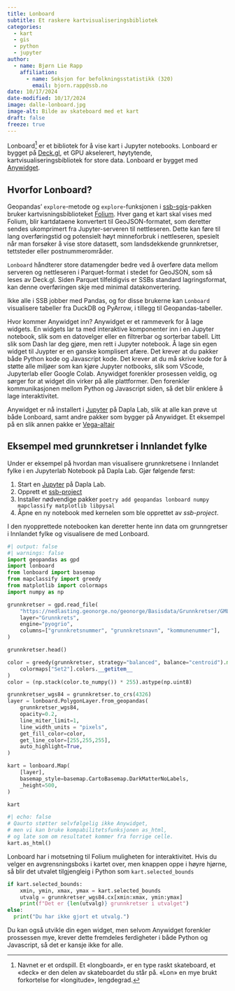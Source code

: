 ```yaml
---
title: Lonboard
subtitle: Et raskere kartvisualiseringsbibliotek
categories:
  - kart
  - gis
  - python
  - jupyter 
author:
  - name: Bjørn Lie Rapp
    affiliation:
      - name: Seksjon for befolkningsstatistikk (320)
        email: bjorn.rapp@ssb.no
date: 10/17/2024
date-modified: 10/17/2024
image: dalle-lonboard.jpg
image-alt: Bilde av skateboard med et kart
draft: false
freeze: true
---
```


Lonboard^[Navnet er et ordspill. Et «longboard», er en type raskt skateboard, et «deck» er den delen av skateboardet du står på. «Lon» en mye brukt forkortelse for «longitude», lengdegrad.] er et bibliotek for å vise kart i Jupyter notebooks. Lonboard er bygget på [Deck.gl](https://deck.gl), et GPU akselerert, høytytende, kartvisualiseringsbibliotek for store data. Lonboard er bygget med [Anywidget](https://anywidget.dev).

## Hvorfor Lonboard?

Geopandas' `explore`-metode og `explore`-funksjonen i [ssb-sgis](https://manual.dapla.ssb.no/statistikkere/kartdata.html)-pakken bruker kartvisningsbiblioteket [Folium](https://python-visualization.github.io/folium/latest/). Hver gang et kart skal vises med Folium, blir kartdataene konvertert til GeoJSON-formatet, som deretter sendes ukomprimert fra Jupyter-serveren til nettleseren. Dette kan føre til lang overføringstid og potensielt høyt minneforbruk i nettleseren, spesielt når man forsøker å vise store datasett, som landsdekkende grunnkretser, tettsteder eller postnummerområder.

`Lonboard` håndterer store datamengder bedre ved å overføre data mellom serveren og nettleseren i Parquet-format i stedet for GeoJSON, som så leses av Deck.gl. Siden Parquet tilfeldigvis er SSBs standard lagringsformat, kan denne overføringen skje med minimal datakonvertering.

Ikke alle i SSB jobber med Pandas, og for disse brukerne kan `Lonboard` visualisere tabeller fra DuckDB og PyArrow, i tillegg til Geopandas-tabeller.


Hvor kommer Anywidget inn? Anywidget er et rammeverk for å lage widgets. 
En widgets lar ta med interaktive komponenter inn i en Jupyter notebook, slik som en datovelger eller en filtrerbar og sorterbar tabell. 
Litt slik som Dash lar deg gjøre, men rett i Jupyter notebook.
Å lage sin egen widget til Juypter er en ganske komplisert afære. 
Det krever at du pakker både Python kode og Javascript kode.
Det krever at du må skrive kode for å støtte alle miljøer som kan kjøre Jupyter notbooks, slik som VScode, Jupyterlab eller Google Colab. 
Anywidget forenkler prosessen veldig, og sørger for at widget din virker på alle plattformer.
Den forenkler kommunikasjonen mellom Python og Javascript siden, så det blir enklere å lage interaktivitet.
 
Anywidget er nå installert i [Jupyter](../../../../dapla-manual/statistikkere/jupyter.qmd) på Dapla Lab, slik at alle kan prøve ut både Lonboard, samt andre pakker som bygger på Anywidget.
Et eksempel på en slik annen pakke er [Vega-altair](https://altair-viz.github.io)

## Eksempel med grunnkretser i Innlandet fylke

Under er eksempel på hvordan man visualisere grunnkretsene i Innlandet fylke i en Jupyterlab Notebook på Dapla Lab. Gjør følgende først:

1. Start en [Jupyter](../../../../dapla-manual/statistikkere/jupyter.qmd) på Dapla Lab.
2. Opprett et [ssb-project](../../../../dapla-manual/statistikkere/jobbe-med-kode.qmd#ssb-project)
3. Installer nødvendige pakker `poetry add geopandas lonboard numpy mapclassify matplotlib libpysal`
4. Åpne en ny notebook med kernelen som ble opprettet av *ssb-project*.

I den nyopprettede notebooken kan deretter hente inn data om grunngretser i Innlandet fylke og visualisere de med Lonboard.

``` python
#| output: false
#| warnings: false
import geopandas as gpd
import lonboard
from lonboard import basemap
from mapclassify import greedy
from matplotlib import colormaps
import numpy as np

grunnkretser = gpd.read_file(
    "https://nedlasting.geonorge.no/geonorge/Basisdata/Grunnkretser/GML/Basisdata_34_Innlandet_25833_Grunnkretser_GML.zip",
    layer="Grunnkrets",
    engine="pyogrio",
    columns=["grunnkretsnummer", "grunnkretsnavn", "kommunenummer"],
)

grunnkretser.head()

color = greedy(grunnkretser, strategy="balanced", balance="centroid").map(
    colormaps["Set2"].colors.__getitem__
)
color = (np.stack(color.to_numpy()) * 255).astype(np.uint8)

grunnkretser_wgs84 = grunnkretser.to_crs(4326)
layer = lonboard.PolygonLayer.from_geopandas(
    grunnkretser_wgs84,
    opacity=0.2,
    line_miter_limit=1,
    line_width_units = "pixels",
    get_fill_color=color,
    get_line_color=[255,255,255],
    auto_highlight=True,
)

kart = lonboard.Map(
    [layer],
    basemap_style=basemap.CartoBasemap.DarkMatterNoLabels,
    _height=500,
)

kart
```

``` python
#| echo: false
# Qaurto støtter selvfølgelig ikke Anywidget, 
# men vi kan bruke kompabilitetsfunksjonen as_html, 
# og late som om resultatet kommer fra forrige celle.
kart.as_html()
```

Lonboard har i motsetning til Folium muligheten for interaktivitet. 
Hvis du velger en avgrensningsboks i kartet over, men knappen oppe i høyre hjørne, så blir det utvalet tilgjengleig i Python som `kart.selected_bounds`

``` python
if kart.selected_bounds:
    xmin, ymin, xmax, ymax = kart.selected_bounds
    utvalg = grunnkretser_wgs84.cx[xmin:xmax, ymin:ymax]
    print(f"Det er {len(utvalg)} grunnkretser i utvalget")
else:
  print("Du har ikke gjort et utvalg.")
```

Du kan også utvikle din egen widget, men selvom Anywidget forenkler prossessen mye, krever dette fremdeles ferdigheter i både Python og Javascript, så det er kansje ikke for alle.
